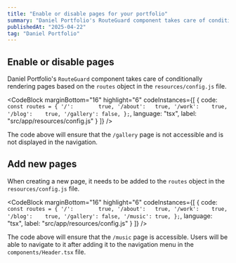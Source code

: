 ```yaml
---
title: "Enable or disable pages for your portfolio"
summary: "Daniel Portfolio's RouteGuard component takes care of conditionally rendering pages based on your settings."
publishedAt: "2025-04-22"
tag: "Daniel Portfolio"
---
```


## Enable or disable pages

Daniel Portfolio's `RouteGuard` component takes care of conditionally rendering pages based on the `routes` object in the `resources/config.js` file.

<CodeBlock
    marginBottom="16"
    highlight="6"
    codeInstances={[
  {
    code:
`const routes = {
    '/':        true,
    '/about':   true,
    '/work':    true,
    '/blog':    true,
    '/gallery': false,
};`,
    language: "tsx",
    label: "src/app/resources/config.js"
  }
]} />

The code above will ensure that the `/gallery` page is not accessible and is not displayed in the navigation.

## Add new pages

When creating a new page, it needs to be added to the `routes` object in the `resources/config.js` file.

<CodeBlock
    marginBottom="16"
    highlight="6"
    codeInstances={[
  {
    code:
`const routes = {
    '/':        true,
    '/about':   true,
    '/work':    true,
    '/blog':    true,
    '/gallery': false,
    '/music': true,
};`,
    language: "tsx",
    label: "src/app/resources/config.js"
  }
]} />

The code above will ensure that the `/music` page is accessible. Users will be able to navigate to it after adding it to the navigation menu in the `components/Header.tsx` file.